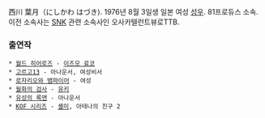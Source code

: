 西川 葉月（にしかわ はづき). 1976년 8월 3일생 일본 여성 [[성우]]. 81프로듀스 소속. 이전 소속사는 [[SNK]] 관련 소속사인 오사카텔런트뷰로TTB.

=== 출연작 ===
 * [[월드 히어로즈]] - [[이즈모 료코]]
 * [[고르고13]] - 아나운서, 여성비서
 * [[로자리오와 뱀파이어]] - 여성
 * [[월화의 검사]] - [[유키]]
 * [[유성의 록맨]] - 아나운서
 * [[KOF 시리즈]] - [[셸미]], 아테나의 친구 2
